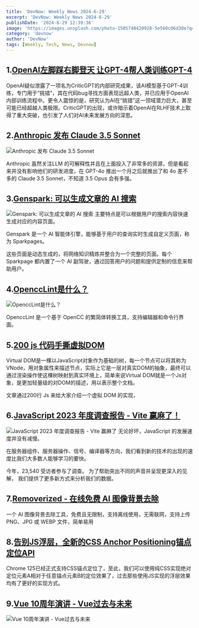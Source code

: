 ```yaml
---
title: 'DevNow: Weekly News 2024-6-29'
excerpt: 'DevNow: Weekly News 2024-6-29'
publishDate: '2024-6-29 12:39:36'
image: 'https://images.unsplash.com/photo-1505740420928-5e560c06d30e?q=80&w=2940&auto=format&fit=crop&ixlib=rb-4.0.3&ixid=M3wxMjA3fDB8MHxwaG90by1wYWdlfHx8fGVufDB8fHx8fA%3D%3D'
category: 'devnow'
author: 'DevNow'
tags: [Weekly, Tech, News, Devnow]
---
```


## 1.[OpenAI左脚踩右脚登天 让GPT-4帮人类训练GPT-4](https://mp.weixin.qq.com/s?__biz=MzIzNjc1NzUzMw==&mid=2247735948&idx=1&sn=ea9eadaaa263dc05376a6dcb6b904acc&chksm=e8dfedfedfa864e8c0284ec032c1c1c866784303e5d071e409ec36eafe4ce5ece4f1880ec6ca&token=746212805&lang=zh_CN#rd)

OpenAI疑似泄露了一项名为CriticGPT的内部研究成果，该AI模型基于GPT-4训练，专门用于“挑错”，其在代码bug寻找方面表现远超人类，并已应用于OpenAI内部训练流程中。更令人震惊的是，研究认为AI在“挑错”这一领域潜力巨大，甚至可能已经超越人类极限。CriticGPT的出现，或许暗示着OpenAI在RLHF技术上取得了重大突破，也引发了人们对AI未来发展方向的深思。

## 2.[Anthropic 发布 Claude 3.5 Sonnet](https://www.anthropic.com/news/claude-3-5-sonnet)

![Anthropic 发布 Claude 3.5 Sonnet](https://cdn.laughingzhu.cn/DevNow/8u9sgLJi4Z7mnGoU_HTxi.png-thumb)

Anthropic 虽然关注LLM 的可解释性并且在上面投入了非常多的资源，但是看起来并没有影响他们的研发进度，在 GPT-4o 推出一个月之后就推出了和 4o 差不多的 Claude 3.5 Sonnet，不知道 3.5 Opus 会有多强。

## 3.[Genspark: 可以生成文章的 AI 搜索](https://www.genspark.ai/)

![Genspark: 可以生成文章的 AI 搜索](https://cdn.laughingzhu.cn/DevNow/LDUFZiD7ie86L5aYhOwFg.png-thumb)
主要特点是可以根据用户的搜索内容快速生成对应的内容页面。

Genspark 是一个 AI 智能体引擎，能够基于用户的查询实时生成自定义页面，称为 Sparkpages。

这些页面是动态生成的，将网络知识精炼并整合为一个完整的页面。每个 Sparkpage 都内置了一个 AI 副驾驶，通过回答用户的问题和提供定制的信息来帮助用户。

## 4.[OpenccLint是什么？](https://opencclint.vercel.app/)

![OpenccLint是什么？](https://cdn.laughingzhu.cn/DevNow/EuiSoUkohgLbcoD54-nSg.png-thumb)

OpenccLint 是一个基于 OpenCC 的繁简体转换工具，支持编辑器和命令行界面。

## 5.[200 js 代码手撕虚拟DOM](https://lazamar.github.io/virtual-dom/)

Virtual DOM是一棵以JavaScript对象作为基础的树，每一个节点可以将其称为VNode，用对象属性来描述节点，实际上它是一层对真实DOM的抽象，最终可以通过渲染操作使这棵树映射到真实环境上，简单来说Virtual DOM就是一个Js对象，是更加轻量级的对DOM的描述，用以表示整个文档。

文章通过200行 Js 来给大家介绍一个虚拟 DOM 的实现，

## 6.[JavaScript 2023 年度调查报告 - Vite 赢麻了！](https://2023.stateofjs.com/zh-Hans/demographics/)

![JavaScript 2023 年度调查报告 - Vite 赢麻了](https://cdn.laughingzhu.cn/DevNow/X8jw7l7zUdEiDelmfXukW.png-thumb)
无论好坏，JavaScript 的发展速度并没有减慢。

在服务器组件、服务器操作、信号、编译器等方向，我们看到新的技术的出现的速度比我们大多数人能够学习的要快。

今年，23,540 受访者参与了调查。 为了帮助突出不同的声音并呈现更深入的见解， 我们提供了更多新方式来分析我们的数据。

## 7.[Removerized - 在线免费 AI 图像背景去除](https://removerized.tech/)

一个 AI 图像背景去除工具，免费且无限制，支持离线使用，无需联网，支持上传 PNG、JPG 或 WEBP 文件，简单易用

## 8.[告别JS浮层，全新的CSS Anchor Positioning锚点定位API](https://www.zhangxinxu.com/wordpress/2024/06/css-anchor-positioning-api/)

Chrome 125已经正式支持CSS锚点定位了，至此，我们可以使用纯CSS实现绝对定位元素A相对于任意锚点元素B的定位效果了，过去那些使用JS实现的浮层效果均有了更好的实现方式。

## 9.[Vue 10周年演讲 - Vue过去与未来](https://www.youtube.com/watch?v=OmrwRrZitv4)

![Vue 10周年演讲 - Vue过去与未来](https://cdn.laughingzhu.cn/DevNow/mbzg3NhgHfwgaeuGgOslh.png-thumb)
